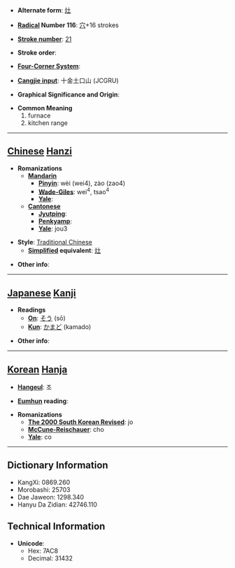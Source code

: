 * '''Alternate form''': [[灶]]

* '''[[Wiktionary:Chinese radical index| Radical]] Number 116''': [[Wiktionary:Chinese radical index 穴|穴]]+16 strokes

* '''[[Wiktionary:Chinese total strokes index|Stroke number]]''': [[Wiktionary:Chinese total strokes index 21|21]]

* '''Stroke order''': 

* '''[[Wiktionary:Chinese four corner index|Four-Corner System]]''': 

* '''[[Wiktionary:Chinese Cangjie index|Cangjie input]]''': 十金土口山 (JCGRU)

* '''Graphical Significance and Origin''': 

* '''Common Meaning'''
*#furnace
*# kitchen range


----

== [[Chinese]] [[Hanzi]] ==

* '''Romanizations'''
** '''[[Mandarin]]'''
*** '''[[Pinyin]]''': wèi (wei4), zào (zao4)
*** '''[[Wade-Giles]]''': wei<sup>4</sup>, tsao<sup>4</sup>
*** '''[[Yale]]''': 
** '''[[Cantonese]]'''
*** '''[[Jyutping]]''':
*** '''[[Penkyamp]]''': 
*** '''[[Yale]]''': jou3

* '''Style''': [[Traditional Chinese]] 
** '''[[Simplified Chinese|Simplified]] equivalent''': [[灶]]

* '''Other info''': 

----

== [[Japanese]] [[Kanji]] ==

* '''Readings'''
** '''[[On]]''': [[そう]] (sō)
** '''[[Kun]]''': [[かまど]] (kamado)

* '''Other info''':  

----

== [[Korean]] [[Hanja]] ==

* '''[[Hangeul]]''': 조

* '''[[Eumhun]] reading''': 

* '''Romanizations'''
** '''[[The 2000 South Korean Revised Romanization|The 2000 South Korean Revised]]''': jo
** '''[[McCune-Reischauer]]''': cho
** '''[[Yale]]''': co

----

== Dictionary Information ==

* KangXi: 0869.260
* Morobashi: 25703
* Dae Jaweon: 1298.340
* Hanyu Da Zidian: 42746.110

== Technical Information ==

* '''Unicode''':
** Hex: 7AC8
** Decimal: 31432